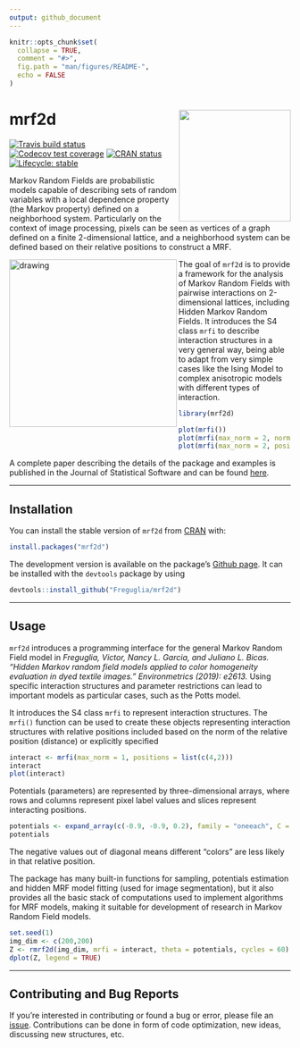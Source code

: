 ```yaml
---
output: github_document
---
```


<!-- README.md is generated from README.Rmd. Please edit that file -->

```r
knitr::opts_chunk$set(
  collapse = TRUE,
  comment = "#>",
  fig.path = "man/figures/README-",
  echo = FALSE
)
```
# mrf2d <a href='https://github.com/Freguglia/mrf2d'><img src='man/figures/logo.png' align="right" width="200" /></a>

<!-- badges: start -->
[![Travis build status](https://travis-ci.org/Freguglia/mrf2d.svg?branch=master)](https://travis-ci.org/Freguglia/mrf2d)
[![Codecov test coverage](https://codecov.io/gh/Freguglia/mrf2d/branch/master/graph/badge.svg)](https://codecov.io/gh/Freguglia/mrf2d?branch=master)
[![CRAN status](https://www.r-pkg.org/badges/version/mrf2d)](https://cran.r-project.org/package=mrf2d)
[![Lifecycle: stable](https://img.shields.io/badge/lifecycle-stable-brightgreen.svg)](https://www.tidyverse.org/lifecycle/#stable)
<!-- badges: end -->

Markov Random Fields are probabilistic models capable of describing sets of random variables with a local dependence property (the Markov property) defined on a neighborhood system. Particularly on the context of image processing, pixels can be seen as vertices of a graph defined on a finite 2-dimensional lattice, and a neighborhood system can be defined based on their relative positions to construct a MRF.

<img src="man/figures/animation_ising.gif" alt="drawing" width="300" align="left" />

The goal of `mrf2d` is to provide a framework for the analysis of Markov Random Fields with pairwise interactions on 2-dimensional lattices, including Hidden Markov Random Fields. It introduces the S4 class `mrfi` to describe interaction structures in a very general way, being able to adapt from very simple cases like the Ising Model to complex anisotropic models with different types of interaction.


```r
library(mrf2d)

plot(mrfi())
plot(mrfi(max_norm = 2, norm_type = "m"))
plot(mrfi(max_norm = 2, positions = list(c(3,3),c(4,4), c(-2,4))))
```

A complete paper describing the details of the package and examples is published in the Journal of Statistical Software and can be found [here](https://doi.org/10.18637/jss.v101.i08).

---

## Installation

You can install the stable version of `mrf2d` from [CRAN](https://CRAN.R-project.org) with:

```r
install.packages("mrf2d")
```

The development version is available on the package's [Github page](https://github.com/Freguglia/mrf2d). It can be installed with the `devtools` package by using

```r
devtools::install_github("Freguglia/mrf2d")
```

---

## Usage

`mrf2d` introduces a programming interface for the general Markov Random Field model in *Freguglia, Victor, Nancy L. Garcia, and Juliano L. Bicas. "Hidden Markov random field models applied to color homogeneity evaluation in dyed textile images." Environmetrics (2019): e2613.* Using specific interaction structures and parameter restrictions can lead to important models as particular cases, such as the Potts model.

It introduces the S4 class `mrfi` to represent interaction structures. The `mrfi()` function can be used to create these objects representing interaction structures with relative positions included based on the norm of the relative position (distance) or explicitly specified

```r
interact <- mrfi(max_norm = 1, positions = list(c(4,2)))
interact
plot(interact)
```

Potentials (parameters) are represented by three-dimensional arrays, where rows and columns represent pixel label values and slices represent interacting positions.

```r
potentials <- expand_array(c(-0.9, -0.9, 0.2), family = "oneeach", C = 1, mrfi = interact)
potentials
```

The negative values out of diagonal means different "colors" are less likely in that relative position.

The package has many built-in functions for sampling, potentials estimation and hidden MRF model fitting (used for image segmentation), but it also provides all the basic stack of computations used to implement algorithms for MRF models, making it suitable for development of research in Markov Random Field models.

```r
set.seed(1)
img_dim <- c(200,200)
Z <- rmrf2d(img_dim, mrfi = interact, theta = potentials, cycles = 60)
dplot(Z, legend = TRUE)
```

---

## Contributing and Bug Reports

If you're interested in contributing or found a bug or error, please file an [issue](https://github.com/Freguglia/mrf2d/issues). Contributions can be done in form of code optimization, new ideas, discussing new structures, etc.
